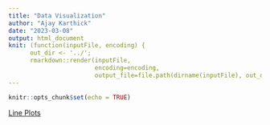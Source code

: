 ```yaml
---
title: "Data Visualization"
author: "Ajay Karthick"
date: "2023-03-08"
output: html_document
knit: (function(inputFile, encoding) {
      out_dir <- '../';
      rmarkdown::render(inputFile,
                        encoding=encoding, 
                        output_file=file.path(dirname(inputFile), out_dir, 'index.html')) })
---
```


```r
knitr::opts_chunk$set(echo = TRUE)
```

[Line Plots](html_files/line_plots.html)\